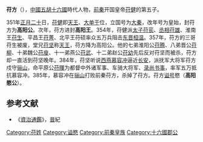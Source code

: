 '''苻方'''（{{bd||？|385年||catIdx=F}}），[[中國|中國]][[五胡十六國|五胡十六國]]時代人物，[[前秦|前秦]]开国皇帝[[苻健|苻健]]的第五子。

351年[[正月二十|正月二十]]日，[[苻健|苻健]]即[[天王|天王]]、[[大单于|大单于]]位，立国号为[[大秦|大秦]]，改年号为皇始，封苻方为'''高阳公'''。次年，苻方进封'''高阳王'''。354年，苻健派[[太子|太子]][[苻苌|苻苌]]、[[丞相|丞相]][[苻雄|苻雄]]、淮南王[[苻生|苻生]]、平昌王[[苻菁|苻菁]]、北平王苻硕率众五万兵阻击[[东晋|东晋]][[桓温|桓温]]。357年，苻方的三哥苻生被废，堂兄[[苻坚|苻坚]]称[[天王|天王]]，苻方降为高阳公。他的七弟淮阳公[[苻腾|苻腾]]、八弟晋公[[苻柳|苻柳]]、十弟魏公[[苻廋|苻廋]]、十一弟燕公[[苻武|苻武]]、十二弟赵公[[苻幼|苻幼]]先后反对苻坚而被杀，苻方却一直活到苻坚晚年。384年，苻坚听说[[西燕|西燕]][[慕容冲|慕容冲]]逼近[[长安|长安]]，派抚军大将军苻方戍守[[骊山|骊山]]，命平原公[[苻暉|苻暉]]为都督中外诸军事、车骑大将军、[[录尚书事|录尚书事]]，率军五万抵抗慕容冲。385年，慕容冲在[[骊山|骊山]]打败前秦苻方，杀掉了苻方。苻方[[谥号|谥号]]愍（'''高阳愍公'''）。
==参考文献==
{{wikisource|晉書/卷112|晉書苻健載記}}
*《[[資治通鑑|資治通鑑]]》，[[晉|晉]]紀

[[Category:苻姓|Category:苻姓]]
[[Category:谥愍|Category:谥愍]]
[[Category:前秦皇族|Category:前秦皇族]]
[[Category:十六國郡公|Category:十六國郡公]]